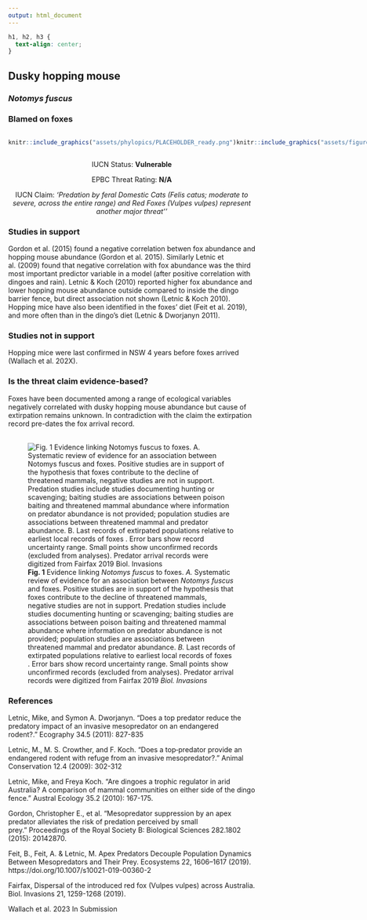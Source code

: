 ```yaml
---
output: html_document
---
```

```css
h1, h2, h3 {
  text-align: center;
}
```

## **Dusky hopping mouse**
### *Notomys fuscus*
### Blamed on foxes

:::: {style="display: flex;"}

::: {}
  ```r
  knitr::include_graphics("assets/phylopics/PLACEHOLDER_ready.png")
  ```
:::

::: {}

:::

::: {}
  ```r
  knitr::include_graphics("assets/figures/Map_Fox_Notomys fuscus.png")
  ```
:::

::::
<center>
IUCN Status: **Vulnerable**

EPBC Threat Rating: **N/A**

IUCN Claim: *'Predation by feral Domestic Cats (Felis catus; moderate to severe, across the entire range) and Red Foxes (Vulpes vulpes) represent another major threat''*

</center>

### Studies in support

Gordon et al. (2015) found a negative correlation betwen fox abundance and hopping mouse abundance (Gordon et al. 2015). Similarly Letnic et al. (2009) found that negative correlation with fox abundance was the third most important predictor variable in a model (after positive correlation with dingoes and rain). Letnic & Koch (2010) reported higher fox abundance and lower hopping mouse abundance outside compared to inside the dingo barrier fence, but direct association not shown (Letnic & Koch 2010). Hopping mice have also been identified in the foxes' diet (Feit et al. 2019), and more often than in the dingo's diet (Letnic & Dworjanyn 2011).

### Studies not in support

Hopping mice were last confirmed in NSW 4 years before foxes arrived (Wallach et al. 202X).

### Is the threat claim evidence-based?

Foxes have been documented among a range of ecological variables negatively correlated with dusky hopping mouse abundance but cause of extirpation remains unknown. In contradiction with the claim the extirpation record pre-dates the fox arrival record.
<br>
<br>

![**Fig. 1** Evidence linking *Notomys fuscus* to foxes. *A.* Systematic review of evidence for an association between *Notomys fuscus* and foxes. Positive studies are in support of the hypothesis that foxes contribute to the decline of threatened mammals, negative studies are not in support. Predation studies include studies documenting hunting or scavenging; baiting studies are associations between poison baiting and threatened mammal abundance where information on predator abundance is not provided; population studies are associations between threatened mammal and predator abundance. *B.* Last records of extirpated populations relative to earliest local records of foxes . Error bars show record uncertainty range. Small points show unconfirmed records (excluded from analyses). Predator arrival records were digitized from Fairfax 2019 *Biol. Invasions*](assets/figures/Main_Evidence_Fox_Notomys fuscus.png)

### References

Letnic, Mike, and Symon A. Dworjanyn. "Does a top predator reduce the predatory impact of an invasive mesopredator on an endangered rodent?." Ecography 34.5 (2011): 827-835

Letnic, M., M. S. Crowther, and F. Koch. "Does a top‐predator provide an endangered rodent with refuge from an invasive mesopredator?." Animal Conservation 12.4 (2009): 302-312

Letnic, Mike, and Freya Koch. "Are dingoes a trophic regulator in arid Australia? A comparison of mammal communities on either side of the dingo fence." Austral Ecology 35.2 (2010): 167-175.

Gordon, Christopher E., et al. "Mesopredator suppression by an apex predator alleviates the risk of predation perceived by small prey." Proceedings of the Royal Society B: Biological Sciences 282.1802 (2015): 20142870.

Feit, B., Feit, A. & Letnic, M. Apex Predators Decouple Population Dynamics Between Mesopredators and Their Prey. Ecosystems 22, 1606–1617 (2019). https://doi.org/10.1007/s10021-019-00360-2

Fairfax, Dispersal of the introduced red fox (Vulpes vulpes) across Australia. Biol. Invasions 21, 1259-1268 (2019).

Wallach et al. 2023 In Submission

